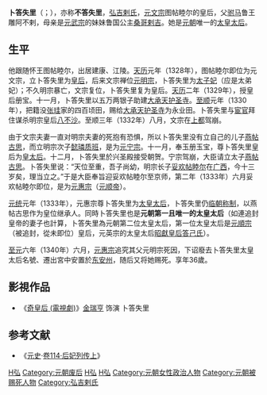 {{東亞女性歷史人物
|名稱 = 弘吉剌·卜答失里
|身份 = 
|國家 = 
|時代 = 
|屆數 = 
|前任 = 
|繼任 = 
|圖片名稱 = Будшир хатан.jpg
|圖片大小 = 
|圖片說明 = 
|姓 = 
|穆坤 = <!--清代八旗满洲人物专用-->
|名 = 
|姓名 = 
|字 = 
|最高職務 = 
|封爵 = 
|封號 = 怀王妃→皇后→皇太子妃→皇后→皇太后→太皇太后
|位號 = 
|位階 = 
|品階 = 
|御稱號 = <!--日本皇族之稱號-->
|宮號1 = <!--日本皇族之宮號-->
|宮號2 = <!--朝鮮王族之宮號-->
|封地 = 
|湯沐邑 = 
|神號 = 
|尊號 = 
|族裔 = 
|信仰 = <!--指的是宗教信仰-->
|旗籍 = <!--清朝旗人專用-->
|氏族 = 
|府邸 = 
|世系 = 
|初名 = 
|乳名 = <!--日本、朝鮮、琉球以外人物用-->
|幼名 = <!--日本人用-->
|兒名 = <!--朝鮮人用-->
|童名 = <!--琉球人用-->
|小字 = 
|號 = 
|法號 = 
|院號 = 
|其他名號 = 
|出生日期 = 大德九年 <br> 1305年
|出生地點 = 
|婚年 = 泰定元年（1324年）
|逝世日期 = 至元六年 <br> {{death year and age|1340|1305}}
|逝世地點 = 
|諡號 = 
|墓葬 = 
|祠廟 = 
|父親 = 驸马鲁王[[雕阿不剌|雕阿不剌]]
|嫡母 = 
|母親 = 鲁国公主[[祥哥剌吉|祥哥剌吉]]
|夫 = 元文宗[[图帖睦尔|图帖睦尔]]
|婚姻名份 = 怀王妃
|夫之父 = 
|夫之母 = 
|夫之嫡母 = 
|夫之元配 = 
|夫之正室 = 
|夫之繼室 = 
|夫之平妻 = 
|夫之側室 = 
|兄弟 = 嗣鲁王[[阿里嘉室利|阿里嘉室利]]
|姊妹 = 
|嫡兄弟 = 
|嫡姊妹 = 
|庶兄弟 = 
|庶姊妹 = 
|同胞兄弟 = 
|同胞姊妹 = 
|異母兄弟 = 
|異母姊妹 = 
|異父兄弟 = 
|異父姊妹 = 
|繼兄弟 = 
|繼姊妹 = 
|子 = 长子：[[阿剌忒纳答剌|阿剌忒纳答剌]] <Br> 次子：[[燕帖古思|燕帖古思]] <Br> 三子：太平讷
|女 = 
|養子 = 
|養女 = 
|繼子 = 
|繼女 = 
|其他親屬 = 外祖父：[[元顺宗|元顺宗]]
|經歷 = 
|著作 = 
|注釋=
}}

'''卜答失里'''（{{mong|m=ᠪᠦᠳᠬᠠᠱᠢᠷᠢ|Ppp=Buddhašri}}；{{bd|1305年||1340年||catIdx=H,弘}}），亦称'''不答失里'''，[[弘吉剌氏|弘吉剌氏]]，[[元文宗|元文宗]]图帖睦尔的皇后，父[[驸马|驸马]]鲁王雕阿不剌，母亲是[[元武宗|元武宗]]的妹妹鲁国公主[[桑哥剌吉|桑哥剌吉]]。她是[[元朝|元朝]]唯一的[[太皇太后|太皇太后]]。

== 生平 ==
他跟随怀王图帖睦尔，出居建康、江陵。[[天历_(元文宗)|天历]]元年（1328年），图帖睦尔即位为元文宗，立卜答失里为[[皇后|皇后]]，后来文宗禅位[[元明宗|元明宗]]，卜答失里为[[太子妃|太子妃]]（应是太弟妃）；不久明宗暴亡，文宗复位，卜答失里复为皇后。[[天历_(元朝)|天历]]二年（1329年），授皇后册宝。十一月，卜答失里以五万两银子助建[[大承天护圣寺|大承天护圣寺]]。[[至顺|至顺]]元年（1330年），把籍没[[張珪_(元朝)|张珪]]家的四百顷田，赐给[[大承天护圣寺|大承天护圣寺]]为永业田。卜答失里与[[宦官|宦官]]拜住谋杀明宗皇后[[乃馬真·八不沙|八不沙]]。至顺三年（1332年）八月，文宗在[[元上都|上都]]驾崩。

由于文宗夫妻一直对明宗夫妻的死抱有恐惧，所以卜答失里没有立自己的儿子[[燕帖古思|燕帖古思]]，而立明宗次子[[懿璘质班|懿璘质班]]，是为[[元宁宗|元宁宗]]。十一月，奉玉册玉宝，尊卜答失里皇后为[[皇太后|皇太后]]。十二月，卜答失里於兴圣殿接受朝贺。宁宗驾崩，大臣请立太子[[燕帖古思|燕帖古思]]。卜答失里说：“天位至重，吾子尚幼，明宗长子[[妥欢帖睦尔|妥欢帖睦尔]]在[[广西|广西]]，今十三岁矣，理当立之。”于是大臣奉旨迎妥欢帖睦尔至京师，第二年（1333年）六月妥欢帖睦尔即位，是为[[元惠宗|元惠宗]]（[[元顺帝|元顺帝]]）。

[[元统_(元)|元统]]元年（1333年），元惠宗尊卜答失里为[[太皇太后|太皇太后]]，卜答失里仍[[临朝称制|临朝称制]]，以燕帖古思作为皇位继承人。同時卜答失里也是'''元朝第一且唯一的太皇太后'''（如連追封皇帝的妻子也計算，卜答失里為元朝第二位太皇太后，第一位太皇太后是[[元順宗|元順宗]]（被追封，從未即位）皇后，元英宗的太皇太后[[弘吉剌·答己|昭獻皇后答己氏]]）。

[[至元_(元惠宗)|至元]]六年（1340年）六月，[[元惠宗|元惠宗]]追究其父元明宗死因，下诏廢去卜答失里太皇太后名號、遷出宮中安置於[[东安州|东安州]]，随后又将她赐死。享年36歲。

== 影視作品 ==
*《[[奇皇后_(電視劇)|奇皇后 (電視劇)]]》[[金瑞亨|金瑞亨]] 饰演 卜答失里

== 参考文献 ==
*《[[元史|元史]]·[[s:元史/卷114|卷114·后妃列传上]]》

{{start box}} 
{{s-before|[[八不罕|八不罕]]}} 
{{s-title|[[:Category:元朝皇后|元朝皇后]]|1328年—1329年}} 
{{s-after|[[乃馬真·八不沙|八不沙]]}} 
{{s-before|[[乃馬真·八不沙|八不沙]]}} 
{{s-title|[[:Category:元朝皇后|元朝皇后]]|1329年—1332年}} 
{{s-after|[[答里也忒迷失|答里也忒迷失]]}} 
{{end box}} 

{{元朝皇后}}

[[Category:中國女性摄政者|H弘]]
[[Category:元朝废后|Category:元朝废后]]
[[Category:元朝皇太后|H弘]]
[[Category:元朝太皇太后|H弘]]
[[Category:元朝女性政治人物|Category:元朝女性政治人物]]
[[Category:元朝被赐死人物|Category:元朝被赐死人物]]
[[Category:弘吉剌氏|Category:弘吉剌氏]]